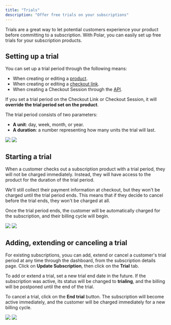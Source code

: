 ```yaml
---
title: "Trials"
description: "Offer free trials on your subscriptions"
---
```


Trials are a great way to let potential customers experience your product before committing to a subscription. With Polar, you can easily set up free trials for your subscription products.

## Setting up a trial

You can set up a trial period through the following means:

- When creating or editing a [product](/features/products).
- When creating or editing a [checkout link](/features/checkout/links).
- When creating a Checkout Session through the [API](/api-reference/checkouts/create-session).

If you set a trial period on the Checkout Link or Checkout Session, it will **override the trial period set on the product**.

The trial period consists of two parameters:

- **A unit**: day, week, month, or year.
- **A duration**: a number representing how many units the trial will last.

<img
  className="block dark:hidden"
  src="/assets/features/trials/setup.light.png"
/>
<img
  className="hidden dark:block"
  src="/assets/features/trials/setup.dark.png"
/>

## Starting a trial

When a customer checks out a subscription product with a trial period, they will not be charged immediately. Instead, they will have access to the product for the duration of the trial period.

We'll still collect their payment information at checkout, but they won't be charged until the trial period ends. This means that if they decide to cancel before the trial ends, they won't be charged at all.

Once the trial period ends, the customer will be automatically charged for the subscription, and their billing cycle will begin.

<img
  className="block dark:hidden"
  src="/assets/features/trials/checkout.light.png"
/>
<img
  className="hidden dark:block"
  src="/assets/features/trials/checkout.dark.png"
/>

## Adding, extending or canceling a trial

For existing subscriptions, youu can add, extend or cancel a customer's trial period at any time through the dashboard, from the subscription details page. Click on **Update Subscription**, then click on the **Trial** tab.

To add or extend a trial, set a new trial end date in the future. If the subscription was active, its status will be changed to **trialing**, and the billing will be postponed until the end of the trial.

To cancel a trial, click on the **End trial** button. The subscription will become active immediately, and the customer will be charged immediately for a new billing cycle.

<img
  className="block dark:hidden"
  src="/assets/features/trials/update.light.png"
/>
<img
  className="hidden dark:block"
  src="/assets/features/trials/update.dark.png"
/>

